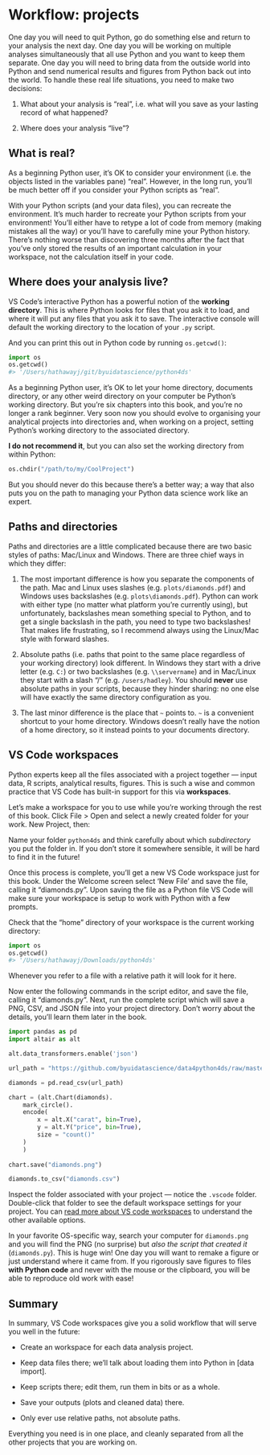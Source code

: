 # Workflow: projects

One day you will need to quit Python, go do something else and return to your analysis the next day. One day you will be working on multiple analyses simultaneously that all use Python and you want to keep them separate. One day you will need to bring data from the outside world into Python and send numerical results and figures from Python back out into the world. To handle these real life situations, you need to make two decisions:

1.  What about your analysis is "real", i.e. what will you save as your 
    lasting record of what happened?

1.  Where does your analysis "live"?

## What is real?

As a beginning Python user, it's OK to consider your environment (i.e. the objects listed in the variables pane) "real". However, in the long run, you'll be much better off if you consider your Python scripts as "real". 

With your Python scripts (and your data files), you can recreate the environment. It's much harder to recreate your Python scripts from your environment! You'll either have to retype a lot of code from memory (making mistakes all the way) or you'll have to carefully mine your Python history. There's nothing worse than discovering three months after the fact that you've only stored the results of an important calculation in your workspace, not the calculation itself in your code. 

## Where does your analysis live?

VS Code's interactive Python has a powerful notion of the __working directory__. This is where Python looks for files that you ask it to load, and where it will put any files that you ask it to save. The interactive console will default the working directory to the location of your `.py` script.

And you can print this out in Python code by running `os.getcwd()`:

```python
import os
os.getcwd()
#> '/Users/hathawayj/git/byuidatascience/python4ds'
```

As a beginning Python user, it's OK to let your home directory, documents directory, or any other weird directory on your computer be Python's working directory. But you're six chapters into this book, and you're no longer a rank beginner. Very soon now you should evolve to organising your analytical projects into directories and, when working on a project, setting Python's working directory to the associated directory.

__I do not recommend it__, but you can also set the working directory from within Python:

```python
os.chdir("/path/to/my/CoolProject")
```

But you should never do this because there's a better way; a way that also puts you on the path to managing your Python data science work like an expert.

## Paths and directories

Paths and directories are a little complicated because there are two basic styles of paths: Mac/Linux and Windows. There are three chief ways in which they differ:

1.  The most important difference is how you separate the components of the
    path. Mac and Linux uses slashes (e.g. `plots/diamonds.pdf`) and Windows
    uses backslashes (e.g. `plots\diamonds.pdf`). Python can work with either type
    (no matter what platform you're currently using), but unfortunately, 
    backslashes mean something special to Python, and to get a single backslash 
    in the path, you need to type two backslashes! That makes life frustrating, 
    so I recommend always using the Linux/Mac style with forward slashes.

1.  Absolute paths (i.e. paths that point to the same place regardless of 
    your working directory) look different. In Windows they start with a drive
    letter (e.g. `C:`) or two backslashes (e.g. `\\servername`) and in
    Mac/Linux they start with a slash "/" (e.g. `/users/hadley`). You should
    __never__ use absolute paths in your scripts, because they hinder sharing: 
    no one else will have exactly the same directory configuration as you.

1.  The last minor difference is the place that `~` points to. `~` is a
    convenient shortcut to your home directory. Windows doesn't really have 
    the notion of a home directory, so it instead points to your documents
    directory.

## VS Code workspaces

<!-- https://code.visualstudio.com/docs/python/data-science-tutorial -->

Python experts keep all the files associated with a project together --- input data, R scripts, analytical results, figures. This is such a wise and common practice that VS Code has built-in support for this via __workspaces__.

Let's make a workspace for you to use while you're working through the rest of this book. Click File > Open and select a newly created folder for your work. New Project, then:

Name your folder `python4ds` and think carefully about which _subdirectory_ you put the folder in. If you don't store it somewhere sensible, it will be hard to find it in the future!

Once this process is complete, you'll get a new VS Code workspace just for this book. Under the Welcome screen select 'New File' and save the file, calling it "diamonds.py". Upon saving the file as a Python file VS Code will make sure your workspace is setup to work with Python with a few prompts.

Check that the "home" directory of your workspace is the current working directory:

```python
import os
os.getcwd()
#> '/Users/hathawayj/Downloads/python4ds'
```

Whenever you refer to a file with a relative path it will look for it here. 

Now enter the following commands in the script editor, and save the file, calling it "diamonds.py". Next, run the complete script which will save a PNG, CSV, and JSON file into your project directory. Don't worry about the details, you'll learn them later in the book.

```python
import pandas as pd 
import altair as alt 

alt.data_transformers.enable('json')

url_path = "https://github.com/byuidatascience/data4python4ds/raw/master/data-raw/diamonds/diamonds.csv"

diamonds = pd.read_csv(url_path)

chart = (alt.Chart(diamonds).
    mark_circle().
    encode(
        x = alt.X("carat", bin=True),
        y = alt.Y("price", bin=True),
        size = "count()"
    )
    )
    
chart.save("diamonds.png")

diamonds.to_csv("diamonds.csv")

```

Inspect the folder associated with your project --- notice the `.vscode` folder. Double-click that folder to see the default workspace settings for your project. You can [read more about VS code workspaces](https://code.visualstudio.com/docs/editor/multi-root-workspaces) to understand the other available options. 

In your favorite OS-specific way, search your computer for `diamonds.png` and you will find the PNG (no surprise) but _also the script that created it_ (`diamonds.py`). This is huge win! One day you will want to remake a figure or just understand where it came from. If you rigorously save figures to files __with Python code__ and never with the mouse or the clipboard, you will be able to reproduce old work with ease!

## Summary

In summary, VS Code workspaces give you a solid workflow that will serve you well in the future:

* Create an workspace for each data analysis project. 

* Keep data files there; we'll talk about loading them into Python in 
  [data import].

* Keep scripts there; edit them, run them in bits or as a whole.

* Save your outputs (plots and cleaned data) there.

* Only ever use relative paths, not absolute paths.

Everything you need is in one place, and cleanly separated from all the other projects that you are working on.
